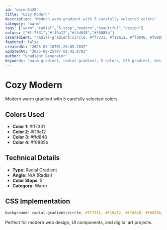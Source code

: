 ```yaml
---
id: "warm-0429"
title: "Cozy Modern"
description: "Modern warm gradient with 5 carefully selected colors"
category: "warm"
tags: ["warm","radial","5-stop","modern","beautiful","design"]
colors: ["#ff7331","#f19a12","#ffd848","#f6885b"]
cssGradient: "radial-gradient(circle, #ff7331, #f19a12, #ffd848, #f6885b)"
featured: false
createdAt: "2025-07-18T01:28:05.185Z"
updatedAt: "2025-08-25T07:08:42.978Z"
author: "Gradient Generator"
keywords: "warm gradient, radial gradient, 5 colors, CSS gradient, design, #ff7331, #f19a12, #ffd848, #f6885b"
---
```


# Cozy Modern

Modern warm gradient with 5 carefully selected colors

## Colors Used
- **Color 1**: #ff7331
- **Color 2**: #f19a12
- **Color 3**: #ffd848
- **Color 4**: #f6885b

## Technical Details
- **Type**: Radial Gradient
- **Angle**: N/A (Radial)
- **Color Stops**: 5
- **Category**: Warm

## CSS Implementation
```css
background: radial-gradient(circle, #ff7331, #f19a12, #ffd848, #f6885b);
```

Perfect for modern web design, UI components, and digital art projects.
